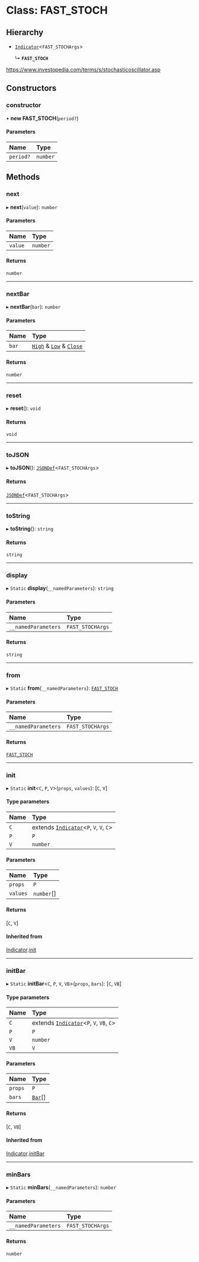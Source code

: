 # Class: FAST_STOCH

## Hierarchy

- [`Indicator`](Indicator)<`FAST_STOCHArgs`\>

  ↳ **`FAST_STOCH`**

https://www.investopedia.com/terms/s/stochasticoscillator.asp

## Constructors

### constructor

• **new FAST_STOCH**(`period?`)

#### Parameters

| Name      | Type     |
| :-------- | :------- |
| `period?` | `number` |

## Methods

### next

▸ **next**(`value`): `number`

#### Parameters

| Name    | Type     |
| :------ | :------- |
| `value` | `number` |

#### Returns

`number`

___

### nextBar

▸ **nextBar**(`bar`): `number`

#### Parameters

| Name  | Type                                                                                             |
| :---- | :----------------------------------------------------------------------------------------------- |
| `bar` | [`High`](../interfaces/High) & [`Low`](../interfaces/Low.md) & [`Close`](../interfaces/Close.md) |

#### Returns

`number`

___

### reset

▸ **reset**(): `void`

#### Returns

`void`

___

### toJSON

▸ **toJSON**(): [`JSONDef`](../modules.md#jsondef)<`FAST_STOCHArgs`\>

#### Returns

[`JSONDef`](../modules.md#jsondef)<`FAST_STOCHArgs`\>

___

### toString

▸ **toString**(): `string`

#### Returns

`string`

___

### display

▸ `Static` **display**(`__namedParameters`): `string`

#### Parameters

| Name                | Type             |
| :------------------ | :--------------- |
| `__namedParameters` | `FAST_STOCHArgs` |

#### Returns

`string`

___

### from

▸ `Static` **from**(`__namedParameters`): [`FAST_STOCH`](FAST_STOCH)

#### Parameters

| Name                | Type             |
| :------------------ | :--------------- |
| `__namedParameters` | `FAST_STOCHArgs` |

#### Returns

[`FAST_STOCH`](FAST_STOCH)

___

### init

▸ `Static` **init**<`C`, `P`, `V`\>(`props`, `values`): [`C`, `V`]

#### Type parameters

| Name | Type                                                  |
| :--- | :---------------------------------------------------- |
| `C`  | extends [`Indicator`](Indicator)<`P`, `V`, `V`, `C`\> |
| `P`  | `P`                                                   |
| `V`  | `number`                                              |

#### Parameters

| Name     | Type       |
| :------- | :--------- |
| `props`  | `P`        |
| `values` | `number`[] |

#### Returns

[`C`, `V`]

#### Inherited from

[Indicator](Indicator).[init](Indicator.md#init)

___

### initBar

▸ `Static` **initBar**<`C`, `P`, `V`, `VB`\>(`props`, `bars`): [`C`, `VB`]

#### Type parameters

| Name | Type                                                   |
| :--- | :----------------------------------------------------- |
| `C`  | extends [`Indicator`](Indicator)<`P`, `V`, `VB`, `C`\> |
| `P`  | `P`                                                    |
| `V`  | `number`                                               |
| `VB` | `V`                                                    |

#### Parameters

| Name    | Type                         |
| :------ | :--------------------------- |
| `props` | `P`                          |
| `bars`  | [`Bar`](../modules.md#bar)[] |

#### Returns

[`C`, `VB`]

#### Inherited from

[Indicator](Indicator).[initBar](Indicator.md#initbar)

___

### minBars

▸ `Static` **minBars**(`__namedParameters`): `number`

#### Parameters

| Name                | Type             |
| :------------------ | :--------------- |
| `__namedParameters` | `FAST_STOCHArgs` |

#### Returns

`number`
